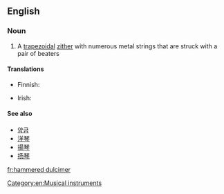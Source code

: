 ==English==
{{wikipedia}}
===Noun===
{{en-noun|head=[[hammered]] [[dulcimer]]}}

# A [[trapezoidal]] [[zither]] with numerous metal strings that are struck with a pair of beaters

====Translations====
{{trans-top|a trapezoidal zither with metal strings}}
* Finnish: {{t-|fi|dulcimer}}
{{trans-mid}}
* Irish: {{t-|ga|téadchlár casúr|m}}
{{trans-bottom}}

====See also====
* [[양금]]
* [[洋琴]]
* [[揚琴]]
* [[扬琴]]

[[Category:en:Musical instruments]]

[[fr:hammered dulcimer]]